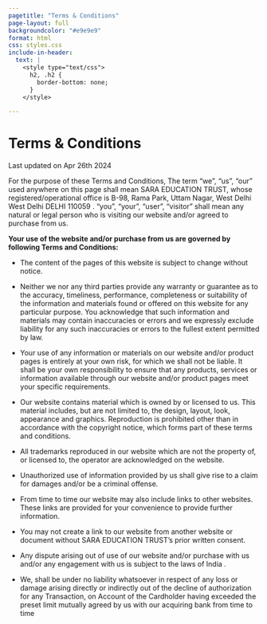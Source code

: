 ```yaml
---
pagetitle: "Terms & Conditions"
page-layout: full
backgroundcolor: "#e9e9e9"
format: html
css: styles.css
include-in-header: 
  text: |
    <style type="text/css">
      h2, .h2 {
        border-bottom: none;
      }
    </style>

---
```


# Terms & Conditions

::: {.col}
::: {.card}

Last updated on Apr 26th 2024

For the purpose of these Terms and Conditions, The term "we", "us", "our" used anywhere on this page shall mean SARA EDUCATION TRUST, whose registered/operational office is B-98, Rama Park, Uttam Nagar, West Delhi West Delhi DELHI 110059 . "you", “your”, "user", “visitor” shall mean any natural or legal person who is visiting our website and/or agreed to purchase from us.

**Your use of the website and/or purchase from us are governed by following Terms and Conditions:**

- The content of the pages of this website is subject to change without notice.

- Neither we nor any third parties provide any warranty or guarantee as to the accuracy, timeliness, performance, completeness or suitability of the information and materials found or offered on this website for any particular purpose. You acknowledge that such information and materials may contain inaccuracies or errors and we expressly exclude liability for any such inaccuracies or errors to the fullest extent permitted by law.

- Your use of any information or materials on our website and/or product pages is entirely at your own risk, for which we shall not be liable. It shall be your own responsibility to ensure that any products, services or information available through our website and/or product pages meet your specific requirements.

- Our website contains material which is owned by or licensed to us. This material includes, but are not limited to, the design, layout, look, appearance and graphics. Reproduction is prohibited other than in accordance with the copyright notice, which forms part of these terms and conditions.

- All trademarks reproduced in our website which are not the property of, or licensed to, the operator are acknowledged on the website.

- Unauthorized use of information provided by us shall give rise to a claim for damages and/or be a criminal offense.

- From time to time our website may also include links to other websites. These links are provided for your convenience to provide further information.

- You may not create a link to our website from another website or document without SARA EDUCATION TRUST’s prior written consent.

- Any dispute arising out of use of our website and/or purchase with us and/or any engagement with us is subject to the laws of India .

- We, shall be under no liability whatsoever in respect of any loss or damage arising directly or indirectly out of the decline of authorization for any Transaction, on Account of the Cardholder having exceeded the preset limit mutually agreed by us with our acquiring bank from time to time

:::
:::

<br>